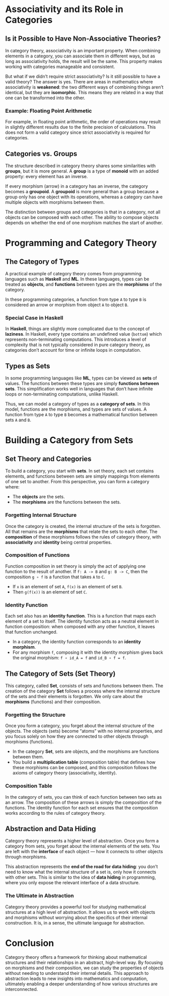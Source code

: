 
# Associativity and its Role in Categories

## Is it Possible to Have Non-Associative Theories?

In category theory, associativity is an important property. When combining elements in a category, you can associate them in different ways, but as long as associativity holds, the result will be the same. This property makes working with categories manageable and consistent.

But what if we didn't require strict associativity? Is it still possible to have a valid theory? The answer is yes. There are areas in mathematics where associativity is **weakened**: the two different ways of combining things aren't identical, but they are **isomorphic**. This means they are related in a way that one can be transformed into the other.

### Example: Floating Point Arithmetic

For example, in floating point arithmetic, the order of operations may result in slightly different results due to the finite precision of calculations. This does not form a valid category since strict associativity is required for categories.

## Categories vs. Groups

The structure described in category theory shares some similarities with **groups**, but it is more general. A **group** is a type of **monoid** with an added property: every element has an inverse.

If every morphism (arrow) in a category has an inverse, the category becomes a **groupoid**. A **groupoid** is more general than a group because a group only has one object with its operations, whereas a category can have multiple objects with morphisms between them.

The distinction between groups and categories is that in a category, not all objects can be composed with each other. The ability to compose objects depends on whether the end of one morphism matches the start of another.

# Programming and Category Theory

## The Category of Types

A practical example of category theory comes from programming languages such as **Haskell** and **ML**. In these languages, types can be treated as **objects**, and **functions** between types are the **morphisms** of the category.

In these programming categories, a function from type `A` to type `B` is considered an arrow or morphism from object `A` to object `B`.

### Special Case in Haskell

In **Haskell**, things are slightly more complicated due to the concept of **laziness**. In Haskell, every type contains an undefined value (`bottom`) which represents non-terminating computations. This introduces a level of complexity that is not typically considered in pure category theory, as categories don't account for time or infinite loops in computation.

## Types as Sets

In some programming languages like **ML**, types can be viewed as **sets** of values. The functions between these types are simply **functions between sets**. This simplification works well in languages that don’t have infinite loops or non-terminating computations, unlike Haskell.

Thus, we can model a category of types as a **category of sets**. In this model, functions are the morphisms, and types are sets of values. A function from type `A` to type `B` becomes a mathematical function between sets `A` and `B`.

# Building a Category from Sets

## Set Theory and Categories

To build a category, you start with **sets**. In set theory, each set contains elements, and functions between sets are simply mappings from elements of one set to another. From this perspective, you can form a category where:

- The **objects** are the sets.
- The **morphisms** are the functions between the sets.

### Forgetting Internal Structure

Once the category is created, the internal structure of the sets is forgotten. All that remains are the **morphisms** that relate the sets to each other. The **composition** of these morphisms follows the rules of category theory, with **associativity** and **identity** being central properties.

### Composition of Functions

Function composition in set theory is simply the act of applying one function to the result of another. If `f: A -> B` and `g: B -> C`, then the composition `g ∘ f` is a function that takes `A` to `C`.

- If `x` is an element of set `A`, `f(x)` is an element of set `B`.
- Then `g(f(x))` is an element of set `C`.

### Identity Function

Each set also has an **identity function**. This is a function that maps each element of a set to itself. The identity function acts as a neutral element in function composition: when composed with any other function, it leaves that function unchanged.

- In a category, the identity function corresponds to an **identity morphism**.
- For any morphism `f`, composing it with the identity morphism gives back the original morphism: `f ∘ id_A = f` and `id_B ∘ f = f`.

## The Category of Sets (Set Theory)

This category, called **Set**, consists of sets and functions between them. The creation of the category **Set** follows a process where the internal structure of the sets and their elements is forgotten. We only care about the **morphisms** (functions) and their composition.

### Forgetting the Structure

Once you form a category, you forget about the internal structure of the objects. The objects (sets) become "atoms" with no internal properties, and you focus solely on how they are connected to other objects through morphisms (functions).

- In the category **Set**, sets are objects, and the morphisms are functions between them.
- You build a **multiplication table** (composition table) that defines how these morphisms can be composed, and this composition follows the axioms of category theory (associativity, identity).

### Composition Table

In the category of sets, you can think of each function between two sets as an arrow. The composition of these arrows is simply the composition of the functions. The identity function for each set ensures that the composition works according to the rules of category theory.

## Abstraction and Data Hiding

Category theory represents a higher level of abstraction. Once you form a category from sets, you forget about the internal elements of the sets. You are left with the **interface** of each object — how it connects to other objects through morphisms.

This abstraction represents the **end of the road for data hiding**: you don’t need to know what the internal structure of a set is, only how it connects with other sets. This is similar to the idea of **data hiding** in programming, where you only expose the relevant interface of a data structure.

### The Ultimate in Abstraction

Category theory provides a powerful tool for studying mathematical structures at a high level of abstraction. It allows us to work with objects and morphisms without worrying about the specifics of their internal construction. It is, in a sense, the ultimate language for abstraction.

# Conclusion

Category theory offers a framework for thinking about mathematical structures and their relationships in an abstract, high-level way. By focusing on morphisms and their composition, we can study the properties of objects without needing to understand their internal details. This approach to abstraction leads to new insights into mathematics and computation, ultimately enabling a deeper understanding of how various structures are interconnected.